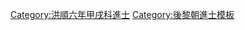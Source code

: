 {{Navbox
|name = 洪順六年甲戌科庭試進士榜
|title = [[後黎朝進士列表|洪順六年（1514年）甲戌科庭試進士榜]]
|titlestyle = background-color:#FFD700;
|image =
|style = width:100%;text-align:center; 
|groupstyle = text-align:center; background-color:#FFD700;
|liststyle = text-align:center;
|state = {{{state<includeonly>|collapsed</includeonly>}}}

|group1 = 第一甲<br>勅賜進士及第<br>共3名
|list1 = [[狀元]]：'''[[阮德亮]]''' - [[榜眼]]：'''[[阮昭訓]]''' - [[探花]]：'''[[黃明佐]]'''

|group2 = 第二甲<br>勅賜進士出身<br>共20名
|list2 = [[阮瑀 (後黎朝)|阮　瑀]] - [[阮自強]] - [[范正毅]] - [[段廣敷]] - [[阮元贊]] - [[范壽質]] - [[阮敦恭]] - [[阮篤信]] - [[吳從矩]] - [[阮仲效]]<br>[[阮文傑]] - [[賴嘉福]] - [[阮允欽]] - [[禇師董]] - [[何景道]] - [[杜璟|杜　璟]] - [[阮正恂]] - [[阮澹|阮　澹]] - [[黎時弼]] - [[鄭霸|鄭　霸]]

|group3 = 第三甲<br>勅賜同進士出身<br>共20名
|list3 = [[阮秉彛]] - [[阮允綏]] - [[杜文沅]] - [[阮專美]] - [[范麟定]] - [[阮秉德]] - [[裴公輔]] - [[范明猷]] - [[武光肅]] - [[阮典敬]]<br>[[范敬忠]] - [[潘允聰]] - [[黎惟良]] - [[武有嚴]] - [[段師德]] - [[阮景駉]] - [[阮珠瑁]] - [[阮敬和]] - [[阮亨嘉]] - [[陳員|陳　員]]
|belowstyle = text-align: center; background-color:#FFD700;
|below='''前一科：[[Template:洪順三年辛未科庭試進士榜|洪順三年辛未科]]　'''·'''　後一科：[[Template:光紹三年戊寅科庭試進士榜|光紹三年戊寅科]]'''
}}
[[Category:洪順六年甲戌科進士]]
<noinclude>[[Category:洪順六年甲戌科進士| ]]
[[Category:後黎朝進士模板]]</noinclude>